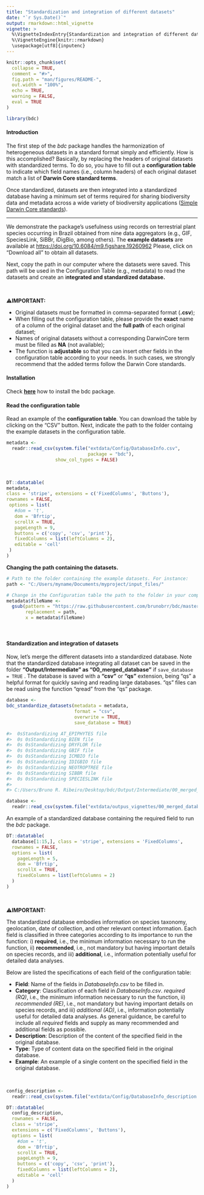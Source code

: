 ```yaml
---
title: "Standardization and integration of different datasets"
date: "`r Sys.Date()`"
output: rmarkdown::html_vignette
vignette: >
  %\VignetteIndexEntry{Standardization and integration of different datasets}
  %\VignetteEngine{knitr::rmarkdown}
  \usepackage[utf8]{inputenc}
---
```


```r
knitr::opts_chunk$set(
  collapse = TRUE,
  comment = "#>",
  fig.path = "man/figures/README-",
  out.width = "100%",
  echo = TRUE,
  warning = FALSE,
  eval = TRUE
)
```

```r
library(bdc)
```

#### **Introduction**

The first step of the *bdc* package handles the harmonization of heterogeneous datasets in a standard format simply and efficiently. How is this accomplished? Basically, by replacing the headers of original datasets with standardized terms. To do so, you have to fill out a **configuration table** to indicate which field names (i.e., column headers) of each original dataset match a list of **Darwin Core standard terms**.

Once standardized, datasets are then integrated into a standardized database having a minimum set of terms required for sharing biodiversity data and metadata across a wide variety of biodiversity applications ([Simple Darwin Core standards](https://dwc.tdwg.org/terms/)).

------------------------------------------------------------------------

We demonstrate the package's usefulness using records on terrestrial plant species occurring in Brazil obtained from nine data aggregators (e.g., GIF, SpeciesLink, SiBBr, iDigBio, among others). The **example datasets** are available at <https://doi.org/10.6084/m9.figshare.19260962> Please, click on "Download all" to obtain all datasets.

Next, copy the path in our computer where the datasets were saved. This path will be used in the Configuration Table (e.g., metadata) to read the datasets and create an i**ntegrated and standardized database.**

<br/>

⚠️**IMPORTANT:**

-   Original datasets must be formatted in comma-separated format (**.csv**);
-   When filling out the configuration table, please provide the **exact** name of a column of the original dataset and the **full path** of each original dataset;
-   Names of original datasets without a corresponding DarwinCore term must be filled as **NA** (not available);
-   The function is **adjustable** so that you can insert other fields in the configuration table according to your needs. In such cases, we strongly recommend that the added terms follow the Darwin Core standards.

#### **Installation**

Check [**here**](https://brunobrr.github.io/bdc/#installation) how to install the bdc package.

#### **Read the configuration table**

Read an example of the **configuration table**. You can download the table by clicking on the "CSV" button. Next, indicate the path to the folder containg the example datasets in the configuration table.

```r
metadata <-
  readr::read_csv(system.file("extdata/Config/DatabaseInfo.csv",
                              package = "bdc"),
                  show_col_types = FALSE)
```

<br/>

```r
DT::datatable(
metadata, 
class = 'stripe', extensions = c('FixedColumns', 'Buttons'),
rownames = FALSE,
 options = list(
   #dom = 't',
   dom = 'Bfrtip',
   scrollX = TRUE,
   pageLength = 9,
   buttons = c('copy', 'csv', 'print'),
   fixedColumns = list(leftColumns = 2),
   editable = 'cell'
 )
)
```

**Changing the path containing the datasets.**

```r
# Path to the folder containing the example datasets. For instance:
path <- "C:/Users/myname/Documents/myproject/input_files/"

# Change in the Configuration table the path to the folder in your computer containing the example datasets
metadata$fileName <-
  gsub(pattern = "https://raw.githubusercontent.com/brunobrr/bdc/master/inst/extdata/input_files/",
       replacement = path,
       x = metadata$fileName)
```

<br/>

#### **Standardization and integration of datasets**

Now, let's merge the different datasets into a standardized database. Note that the standardized database integrating all dataset can be saved in the folder **"Output/Intermediate" as "00_merged_database"** if `save_database = TRUE` . The database is saved with a **"csv"** or **"qs"** extension, being "qs" a helpful format for quickly saving and reading large databases. "qs" files can be read using the function "qread" from the "qs" package.

```r
database <-
bdc_standardize_datasets(metadata = metadata,
                         format = "csv",
                         overwrite = TRUE,
                         save_database = TRUE)

#>  0sStandardizing AT_EPIPHYTES file
#>  0s 0sStandardizing BIEN file
#>  0s 0sStandardizing DRYFLOR file
#>  0s 0sStandardizing GBIF file
#>  0s 0sStandardizing ICMBIO file
#>  0s 0sStandardizing IDIGBIO file
#>  0s 0sStandardizing NEOTROPTREE file
#>  0s 0sStandardizing SIBBR file
#>  0s 0sStandardizing SPECIESLINK file
#>
#> C:/Users/Bruno R. Ribeiro/Desktop/bdc/Output/Intermediate/00_merged_database.csv was created
```

```r
database <-
  readr::read_csv(system.file("extdata/outpus_vignettes/00_merged_database.csv", package = "bdc"), show_col_types = FALSE)
```

An example of a standardized database containing the required field to run the *bdc* package.

```r
DT::datatable(
  database[1:15,], class = 'stripe', extensions = 'FixedColumns',
  rownames = FALSE,
  options = list(
    pageLength = 5,
    dom = 'Bfrtip',
    scrollX = TRUE,
    fixedColumns = list(leftColumns = 2)
  )
)
```

<br/>

⚠️**IMPORTANT:**

The standardized database embodies information on species taxonomy, geolocation, date of collection, and other relevant context information. Each field is classified in three categories according to its importance to run the function: i) **required**, i.e., the minimum information necessary to run the function, ii) **recommended**, i.e., not mandatory but having important details on species records, and iii) **additional**, i.e., information potentially useful for detailed data analyses.

Below are listed the specifications of each field of the configuration table:

-   **Field**: Name of the fields in *DatabaseInfo.csv* to be filled in.
-   **Category**: Classification of each field in *DatabaseInfo.csv*. *required (RQ)*, i.e., the minimum information necessary to run the function, ii) *recommended (RE)*, i.e., not mandatory but having important details on species records, and iii) *additional (AD)*, i.e., information potentially useful for detailed data analyses. As general guidance, be careful to include all *required* fields and supply as many recommended and additional fields as possible.
-   **Description**: Description of the content of the specified field in the original database.
-   **Type**: Type of content data on the specified field in the original database.
-   **Example**: An example of a single content on the specified field in the original database.

<br/>

```r
config_description <-
  readr::read_csv(system.file("extdata/Config/DatabaseInfo_description.csv", package = "bdc"), show_col_types = FALSE)
```

```r
DT::datatable(
  config_description,
  rownames = FALSE,
  class = 'stripe',
  extensions = c('FixedColumns', 'Buttons'),
  options = list(
    #dom = 't',
    dom = 'Bfrtip',
    scrollX = TRUE,
    pageLength = 9,
    buttons = c('copy', 'csv', 'print'),
    fixedColumns = list(leftColumns = 2),
    editable = 'cell'
  )
)
```
